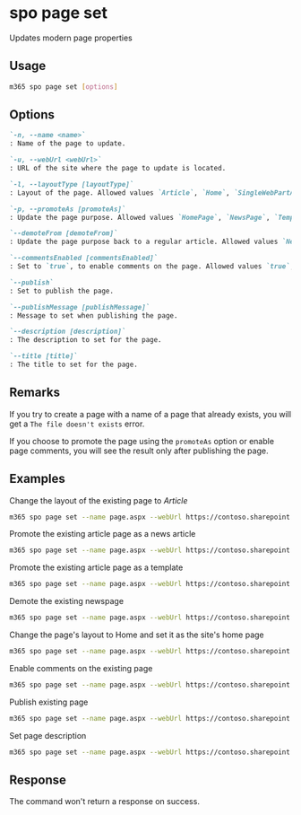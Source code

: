 
# spo page set

Updates modern page properties

## Usage

```sh
m365 spo page set [options]
```

## Options

```md definition-list
`-n, --name <name>`
: Name of the page to update.

`-u, --webUrl <webUrl>`
: URL of the site where the page to update is located.

`-l, --layoutType [layoutType]`
: Layout of the page. Allowed values `Article`, `Home`, `SingleWebPartAppPage`, `RepostPage`, `HeaderlessSearchResults`, `Spaces`, `Topic`.

`-p, --promoteAs [promoteAs]`
: Update the page purpose. Allowed values `HomePage`, `NewsPage`, `Template`.

`--demoteFrom [demoteFrom]`
: Update the page purpose back to a regular article. Allowed values `NewsPage`.

`--commentsEnabled [commentsEnabled]`
: Set to `true`, to enable comments on the page. Allowed values `true`, `false`.

`--publish`
: Set to publish the page.

`--publishMessage [publishMessage]`
: Message to set when publishing the page.

`--description [description]`
: The description to set for the page.

`--title [title]`
: The title to set for the page.
```

<Global />

## Remarks

If you try to create a page with a name of a page that already exists, you will get a `The file doesn't exists` error.

If you choose to promote the page using the `promoteAs` option or enable page comments, you will see the result only after publishing the page.

## Examples

Change the layout of the existing page to _Article_

```sh
m365 spo page set --name page.aspx --webUrl https://contoso.sharepoint.com/sites/a-team --layoutType Article
```

Promote the existing article page as a news article

```sh
m365 spo page set --name page.aspx --webUrl https://contoso.sharepoint.com/sites/a-team --promoteAs NewsPage
```

Promote the existing article page as a template

```sh
m365 spo page set --name page.aspx --webUrl https://contoso.sharepoint.com/sites/a-team --promoteAs Template
```

Demote the existing newspage

```sh
m365 spo page set --name page.aspx --webUrl https://contoso.sharepoint.com/sites/a-team --demoteFrom NewsPage
```

Change the page's layout to Home and set it as the site's home page

```sh
m365 spo page set --name page.aspx --webUrl https://contoso.sharepoint.com/sites/a-team --layoutType Home --promoteAs HomePage
```

Enable comments on the existing page

```sh
m365 spo page set --name page.aspx --webUrl https://contoso.sharepoint.com/sites/a-team --commentsEnabled true
```

Publish existing page

```sh
m365 spo page set --name page.aspx --webUrl https://contoso.sharepoint.com/sites/a-team --publish
```

Set page description

```sh
m365 spo page set --name page.aspx --webUrl https://contoso.sharepoint.com/sites/a-team --description "Description to add for the page"
```

## Response

The command won't return a response on success.
